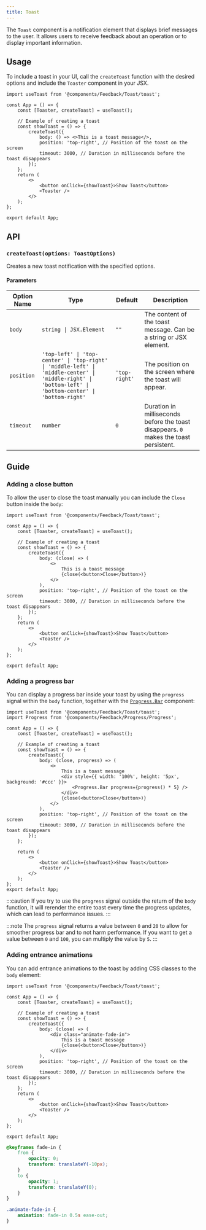 ---
title: Toast
---
The `Toast` component is a notification element that displays brief messages to the user. 
It allows users to receive feedback about an operation or to display important information.

## Usage

To include a toast in your UI, call the `createToast` function with the desired options and include the `Toaster` component in your JSX.

```tsx
import useToast from '@components/Feedback/Toast/toast';

const App = () => {
    const [Toaster, createToast] = useToast();

    // Example of creating a toast
    const showToast = () => {
        createToast({
            body: () => <>This is a toast message</>,
            position: 'top-right', // Position of the toast on the screen
            timeout: 3000, // Duration in milliseconds before the toast disappears
        });
    };
    return (
        <>
            <button onClick={showToast}>Show Toast</button>
            <Toaster />
        </>
    );
};

export default App;
```

## API

### `createToast(options: ToastOptions)`
Creates a new toast notification with the specified options.
#### Parameters
| Option Name | Type                | Default       | Description                                                                                  |
|-------------|---------------------|---------------|----------------------------------------------------------------------------------------------|
| `body`      | `string \| JSX.Element` | `""`          | The content of the toast message. Can be a string or JSX element.                            |
| `position`  | `'top-left' \| 'top-center' \| 'top-right' \| 'middle-left' \| 'middle-center' \| 'middle-right' \| 'bottom-left' \| 'bottom-center' \| 'bottom-right'`  | `'top-right'` | The position on the screen where the toast will appear.                                      |
| `timeout`   | `number`            | `0`           | Duration in milliseconds before the toast disappears. `0` makes the toast persistent.       |

## Guide

### Adding a close button

To allow the user to close the toast manually you can include the `Close` button inside the `body`:

```tsx
import useToast from '@components/Feedback/Toast/toast';

const App = () => {
    const [Toaster, createToast] = useToast();

    // Example of creating a toast
    const showToast = () => {
        createToast({
            body: (close) => (
                <>
                    This is a toast message
                    {close(<button>Close</button>)}
                </>
            ),
            position: 'top-right', // Position of the toast on the screen
            timeout: 3000, // Duration in milliseconds before the toast disappears
        });
    };
    return (
        <>
            <button onClick={showToast}>Show Toast</button>
            <Toaster />
        </>
    );
};

export default App;
```

### Adding a progress bar

You can display a progress bar inside your toast by using the `progress` signal within the `body` function, together with the [`Progress.Bar`](/components/feedback/progress-bar/) component:

```tsx
import useToast from '@components/Feedback/Toast/toast';
import Progress from '@components/Feedback/Progress/Progress';

const App = () => {
    const [Toaster, createToast] = useToast();

    // Example of creating a toast
    const showToast = () => {
        createToast({
            body: (close, progress) => (
                <>
                    This is a toast message
                    <div style={{ width: '100%', height: '5px', background: '#ccc' }}>
                        <Progress.Bar progress={progress() * 5} />
                    </div>
                    {close(<button>Close</button>)}
                </>
            ),
            position: 'top-right', // Position of the toast on the screen
            timeout: 3000, // Duration in milliseconds before the toast disappears
        });
    };

    return (
        <>
            <button onClick={showToast}>Show Toast</button>
            <Toaster />
        </>
    );
};
export default App;
```

:::caution
If you try to use the `progress` signal outside the return of the `body` function, it will rerender the entire toast every time the progress updates, which can lead to performance issues.
:::

:::note
The `progress` signal returns a value between `0` and `20` to allow for smoother progress bar and to not harm performance. If you want to get a value between `0` and `100`, you can multiply the value by `5`.
:::

### Adding entrance animations

You can add entrance animations to the toast by adding CSS classes to the `body` element:

```tsx
import useToast from '@components/Feedback/Toast/toast';

const App = () => {
    const [Toaster, createToast] = useToast();

    // Example of creating a toast
    const showToast = () => {
        createToast({
            body: (close) => (
                <div class="animate-fade-in">
                    This is a toast message
                    {close(<button>Close</button>)}
                </div>
            ),
            position: 'top-right', // Position of the toast on the screen
            timeout: 3000, // Duration in milliseconds before the toast disappears
        });
    };
    return (
        <>
            <button onClick={showToast}>Show Toast</button>
            <Toaster />
        </>
    );
};

export default App;
```

```css
@keyframes fade-in {
    from {
        opacity: 0;
        transform: translateY(-10px);
    }
    to {
        opacity: 1;
        transform: translateY(0);
    }
}

.animate-fade-in {
    animation: fade-in 0.5s ease-out;
}
```

